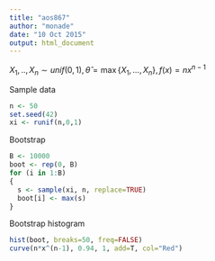 ```yaml
---
title: "aos867"
author: "monade"
date: "10 Oct 2015"
output: html_document
---
```


$X_1,..,X_n\sim unif(0,1), \hat{\theta}=\max\lbrace X_1, ..., X_n\rbrace, f(x)=nx^{n-1}$

Sample data
```r
n <- 50
set.seed(42)
xi <- runif(n,0,1)
```

Bootstrap
```r
B <- 10000
boot <- rep(0, B)
for (i in 1:B)
{
  s <- sample(xi, n, replace=TRUE)
  boot[i] <- max(s)
}
```

Bootstrap histogram
```r
hist(boot, breaks=50, freq=FALSE)
curve(n*x^(n-1), 0.94, 1, add=T, col="Red")
```
